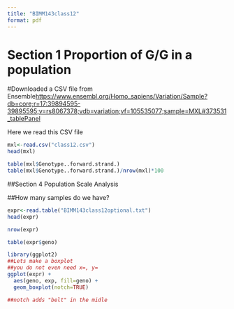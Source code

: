 ```yaml
---
title: "BIMM143class12"
format: pdf
---
```


# Section 1 Proportion of G/G in a population

#Downloaded a CSV file from Ensemble<https://www.ensembl.org/Homo_sapiens/Variation/Sample?db=core;r=17:39894595-39895595;v=rs8067378;vdb=variation;vf=105535077;sample=MXL#373531_tablePanel>

Here we read this CSV file

```r
mxl<-read.csv("class12.csv")
head(mxl)
```

```r
table(mxl$Genotype..forward.strand.)
table(mxl$Genotype..forward.strand.)/nrow(mxl)*100

```
##Section 4 Population Scale Analysis

##How many samples do we have?

```r
expr<-read.table("BIMM143class12optional.txt")
head(expr)

nrow(expr)

table(expr$geno)
```

```r
library(ggplot2)
##Lets make a boxplot
##you do not even need x=, y=
ggplot(expr) +
  aes(geno, exp, fill=geno) +
  geom_boxplot(notch=TRUE)

##notch adds "belt" in the midle
  
```


